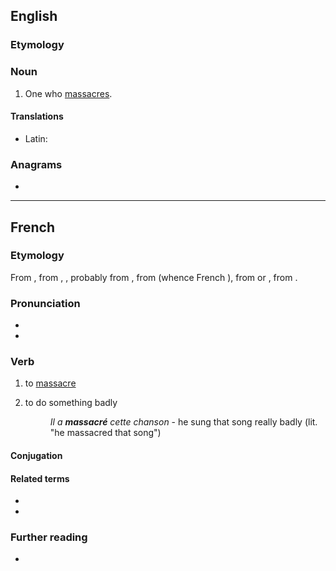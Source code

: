 ==English==

===Etymology===
{{suffix|en|massacre|er}}

===Noun===
{{en-noun}}

# One who [[massacre]]s.

====Translations====
{{trans-top|one who massacres}}
* Latin: {{t|la|trucidator}}
{{trans-mid}}
{{trans-bottom}}

===Anagrams===
* {{anagrams|en|a=aacemrrss|arms races}}

----

==French==

===Etymology===
From {{inh|fr|frm|massacrer}}, from {{inh|fr|fro|macecrer}}, {{m|fro|macecler}}, probably from {{inh|fr|VL.||*matteuculāre}}, from {{m|la||*matteuca}} (whence French {{m|fr|massue}}), from {{m|la||*mattea}} or {{inh|fr|LL.|mattia}}, from {{inh|fr|la|mateola||hoe}}.

===Pronunciation===
* {{fr-IPA}}
* {{audio|Fr-massacrer.ogg|Audio|lang=fr}}

===Verb===
{{fr-verb}}

# to [[massacre]] {{gloss|kill}}
# {{lb|fr|figuratively}} to do something badly
#: ''Il a '''massacré''' cette chanson'' - he sung that song really badly (lit. "he massacred that song")

====Conjugation====
{{fr-conj-auto}}

====Related terms====
* {{l|fr|massacre}}
* {{l|fr|massue}}

===Further reading===
* {{R:TLFi}}